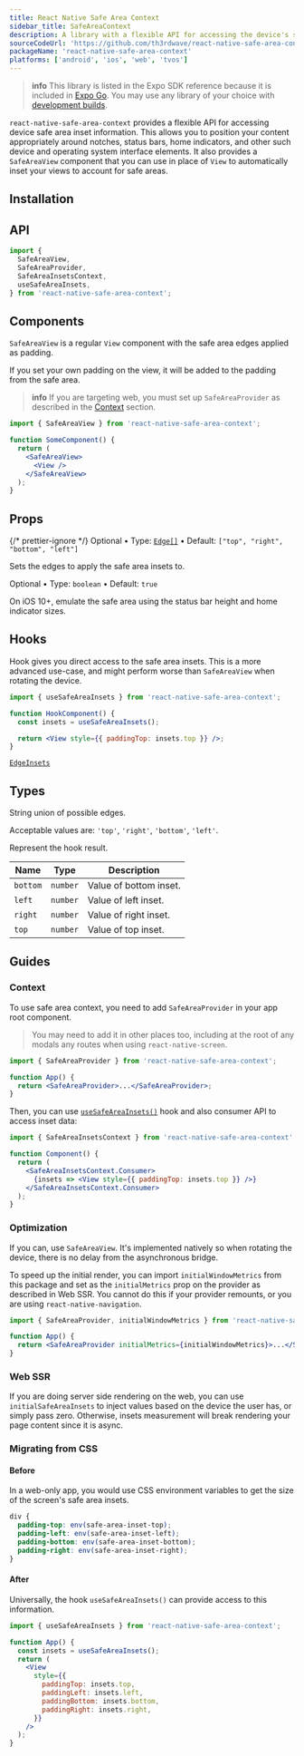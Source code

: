 ```yaml
---
title: React Native Safe Area Context
sidebar_title: SafeAreaContext
description: A library with a flexible API for accessing the device's safe area inset information.
sourceCodeUrl: 'https://github.com/th3rdwave/react-native-safe-area-context'
packageName: 'react-native-safe-area-context'
platforms: ['android', 'ios', 'web', 'tvos']
---
```




> **info** This library is listed in the Expo SDK reference because it is included in [Expo Go](https://expo.dev/go). You may use any library of your choice with [development builds](/develop/development-builds/introduction/).

`react-native-safe-area-context` provides a flexible API for accessing device safe area inset information. This allows you to position your content appropriately around notches, status bars, home indicators, and other such device and operating system interface elements. It also provides a `SafeAreaView` component that you can use in place of `View` to automatically inset your views to account for safe areas.

## Installation

<APIInstallSection href="https://github.com/th3rdwave/react-native-safe-area-context#getting-started" />

## API

```js
import {
  SafeAreaView,
  SafeAreaProvider,
  SafeAreaInsetsContext,
  useSafeAreaInsets,
} from 'react-native-safe-area-context';
```

## Components

<APIBox header="SafeAreaView">

`SafeAreaView` is a regular `View` component with the safe area edges applied as padding.

If you set your own padding on the view, it will be added to the padding from the safe area.

> **info** If you are targeting web, you must set up `SafeAreaProvider` as described in the [Context](#context) section.

```jsx
import { SafeAreaView } from 'react-native-safe-area-context';

function SomeComponent() {
  return (
    <SafeAreaView>
      <View />
    </SafeAreaView>
  );
}
```

## Props

<APIBox header="edges">

{/* prettier-ignore */}
<CALLOUT theme="secondary">Optional • Type: [`Edge[]`](#edge) • Default: `["top", "right", "bottom", "left"]`</CALLOUT>
<br />

Sets the edges to apply the safe area insets to.

</APIBox>

<APIBox header="emulateUnlessSupported">

<CALLOUT theme="secondary">Optional • Type: `boolean` • Default: `true`</CALLOUT>
<br />

On iOS 10+, emulate the safe area using the status bar height and home indicator sizes.

</APIBox>
</APIBox>

## Hooks

<APIBox header="useSafeAreaInsets()">

Hook gives you direct access to the safe area insets. This is a more advanced use-case, and might perform worse than `SafeAreaView` when rotating the device.

<BoxSectionHeader text="Example" />

```jsx
import { useSafeAreaInsets } from 'react-native-safe-area-context';

function HookComponent() {
  const insets = useSafeAreaInsets();

  return <View style={{ paddingTop: insets.top }} />;
}
```

<BoxSectionHeader text="Returns" />

<CornerDownRightIcon className="icon-sm mr-2 inline-block align-middle text-icon-secondary" /> [`EdgeInsets`](#edgeinsets)

</APIBox>

## Types

<APIBox header="Edge">

String union of possible edges.

Acceptable values are: `'top'`, `'right'`, `'bottom'`, `'left'`.

</APIBox>

<APIBox header="EdgeInsets">

Represent the hook result.

<BoxSectionHeader text="EdgeInsets Properties" />

| Name     | Type     | Description            |
| -------- | -------- | ---------------------- |
| `bottom` | `number` | Value of bottom inset. |
| `left`   | `number` | Value of left inset.   |
| `right`  | `number` | Value of right inset.  |
| `top`    | `number` | Value of top inset.    |

</APIBox>

## Guides

### Context

To use safe area context, you need to add `SafeAreaProvider` in your app root component.

> You may need to add it in other places too, including at the root of any modals any routes when using `react-native-screen`.

```jsx
import { SafeAreaProvider } from 'react-native-safe-area-context';

function App() {
  return <SafeAreaProvider>...</SafeAreaProvider>;
}
```

Then, you can use [`useSafeAreaInsets()`](#usesafeareainsets) hook and also consumer API to access inset data:

```jsx
import { SafeAreaInsetsContext } from 'react-native-safe-area-context';

function Component() {
  return (
    <SafeAreaInsetsContext.Consumer>
      {insets => <View style={{ paddingTop: insets.top }} />}
    </SafeAreaInsetsContext.Consumer>
  );
}
```

### Optimization

If you can, use `SafeAreaView`. It's implemented natively so when rotating the device, there is no delay from the asynchronous bridge.

To speed up the initial render, you can import `initialWindowMetrics` from this package and set as the `initialMetrics` prop on the provider as described in Web SSR. You cannot do this if your provider remounts, or you are using `react-native-navigation`.

```jsx
import { SafeAreaProvider, initialWindowMetrics } from 'react-native-safe-area-context';

function App() {
  return <SafeAreaProvider initialMetrics={initialWindowMetrics}>...</SafeAreaProvider>;
}
```

### Web SSR

If you are doing server side rendering on the web, you can use `initialSafeAreaInsets` to inject values based on the device the user has, or simply pass zero. Otherwise, insets measurement will break rendering your page content since it is async.

### Migrating from CSS

#### Before

In a web-only app, you would use CSS environment variables to get the size of the screen's safe area insets.

```css styles.css
div {
  padding-top: env(safe-area-inset-top);
  padding-left: env(safe-area-inset-left);
  padding-bottom: env(safe-area-inset-bottom);
  padding-right: env(safe-area-inset-right);
}
```

#### After

Universally, the hook `useSafeAreaInsets()` can provide access to this information.

```jsx App.js
import { useSafeAreaInsets } from 'react-native-safe-area-context';

function App() {
  const insets = useSafeAreaInsets();
  return (
    <View
      style={{
        paddingTop: insets.top,
        paddingLeft: insets.left,
        paddingBottom: insets.bottom,
        paddingRight: insets.right,
      }}
    />
  );
}
```

